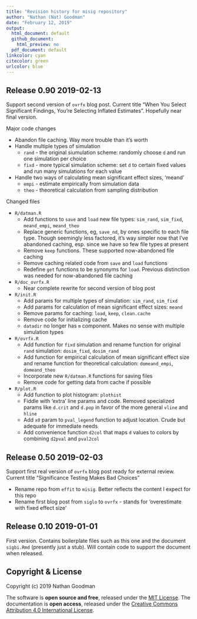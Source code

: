 ```yaml
---
title: "Revision history for misig repository"
author: "Nathan (Nat) Goodman"
date: "February 12, 2019"
output:
  html_document: default
  github_document:
    html_preview: no
  pdf_document: default
linkcolor: cyan
citecolor: green
urlcolor: blue
---
```

<!-- NEWS.md is generated from NEWS.Rmd. Please edit that file -->

## Release 0.90 2019-02-13

Support second version of `ovrfx` blog post. Current title "When You Select Significant Findings, You’re Selecting Inflated Estimates". Hopefully near final version.

Major code changes

- Abandon file caching. Way more trouble than it's worth
- Handle multiple types of simulation
    - `rand` - the original siumulation scheme: randomly choose `d` and run one simulation per choice
    - `fixd` - more typical simulation scheme: set `d` to certain fixed values and run many simulations for each value
- Handle two ways of calculating  mean significant effect sizes, 'meand'
    - `empi` - estimate empirically from simulation data
    - `theo` - theoretical calculation from sampling distribution

Changed files

- `R/datman.R`
    - Add functions to `save` and `load` new file types: `sim_rand`, `sim_fixd`, `meand_empi`, `meand_theo`
    - Replace generic functions, eg, `save_nd`, by ones specific to each file type. Though seemingly less factored, it's way simpler now that I've abandoned caching, esp. since we have so few file types at present
    - Remove `keep` functions. These supported now-abandoned file caching
    - Remove caching related code from `save` and `load` functions
    - Redefine `get` functions to be synonyms for `load`. Previous distinction was needed for now-abandoned file caching
    
- `R/doc_ovrfx.R`
    - Near complete rewrite for second version of blog post

- `R/init.R`
    - Add params for multiple types of simulation: `sim_rand`, `sim_fixd`
    - Add params for calculation of mean significant effect sizes: `meand`
    - Remove params for caching: `load`, `keep`, `clean.cache`
    - Remove code for initializing cache
    - `datadir` no longer has `m` component. Makes no sense with multiple simulation types

- `R/ovrfx.R`
    - Add function for `fixd` simulation and rename function for original `rand` simulation: `dosim_fixd`, `dosim_rand`
    - Add function for empirical calculation of mean significant effect size and rename function for theoretical calculation: `domeand_empi`, `domeand_theo`
    - Incorporate new `R/datman.R` functions for saving files
    - Remove code for getting data from cache if possible

- `R/plot.R`
    - Add function to plot histogram: `plothist`
    - Fiddle with 'extra' line params and code. Removed specialized params like `d.crit` and `d.pop` in favor of the more general `vline` and `hline`
    - Add `x0` param to `pval_legend` function to adjust location. Crude but adequate for immediate needs
    - Add convenience function `d2col` that maps `d` values to colors by combining `d2pval` and `pval2col`

## Release 0.50 2019-02-03

Support first real version of `ovrfx` blog post ready for external review. Current title "Significance Testing Makes Bad Choices"

- Rename repo from `effit` to `misig`. Better reflects the content I expect for this repo
- Rename first blog post from `siglo` to `ovrfx` - stands for 'overestimate with fixed effect size'

## Release 0.10 2019-01-01

First version. Contains boilerplate files such as this one and the document `sigbi.Rmd` (presently just a stub). Will contain code to support the document when released.

## Copyright & License

Copyright (c) 2019 Nathan Goodman

The software is **open source and free**, released under the [MIT License](https://opensource.org/licenses/MIT). The documentation is **open access**, released under the [Creative Commons Attribution 4.0 International License](https://creativecommons.org/licenses/by/4.0).
